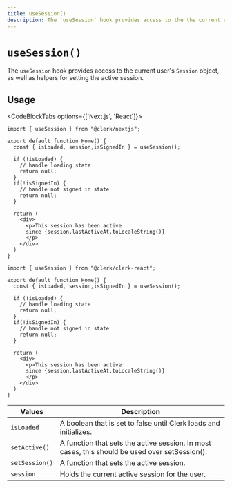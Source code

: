 ```yaml
---
title: useSession()
description: The `useSession` hook provides access to the the current user Session object, and helpers to set the active session.
---
```



# `useSession()`

The `useSession` hook provides access to the current user's `Session` object, as well as helpers for setting the active session.

## Usage

<CodeBlockTabs options={['Next.js', 'React']}>
```tsx copy filename="pages/index.tsx"
import { useSession } from "@clerk/nextjs";

export default function Home() {
  const { isLoaded, session,isSignedIn } = useSession();

  if (!isLoaded) {
    // handle loading state
    return null;
  }
  if(!isSignedIn) {
    // handle not signed in state
    return null;
  }

  return (
    <div>
      <p>This session has been active
      since {session.lastActiveAt.toLocaleString()}
      </p>
    </div>
  )
}
```

```tsx copy filename="home.tsx"
import { useSession } from "@clerk/clerk-react";

export default function Home() {
  const { isLoaded, session,isSignedIn } = useSession();

  if (!isLoaded) {
    // handle loading state
    return null;
  }
  if(!isSignedIn) {
    // handle not signed in state
    return null;
  }

  return (
    <div>
      <p>This session has been active
      since {session.lastActiveAt.toLocaleString()}
      </p>
    </div>
  )
}
```
</CodeBlockTabs>

| Values | Description |
| --- | --- |
| `isLoaded` | A boolean that is set to false until Clerk loads and initializes. |
| `setActive()` | A function that sets the active session. In most cases, this should be used over setSession(). |
| `setSession()` | A function that sets the active session. |
| `session` | Holds the current active session for the user. |
